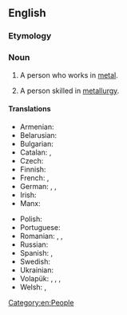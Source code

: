 ==English==

===Etymology===
{{suffix|en|metallurgy|ist}}

===Noun===
{{en-noun}}

# {{lb|en|dated}} A person who works in [[metal]].
# A person skilled in [[metallurgy]].

====Translations====
{{trans-top|person skilled in metallurgy}}
* Armenian: {{t+|hy|մետաղագործ}}
* Belarusian: {{t|be|металу́рг|m}}
* Bulgarian: {{t|bg|металу́рг|m}}
* Catalan: {{t|ca|metal·lurgista|m|f}}, {{t+|ca|metal·lúrgic|m}}
* Czech: {{t|cs|metalurg|m}}
* Finnish: {{t+|fi|metallurgi}}
* French: {{t+|fr|métallurgiste|m|f}}, {{t+|fr|métallurge}}
* German: {{t|de|Metallurg|m}}, {{t|de|Metallurge|m}}, {{t|de|Metallurgin|f}}
* Irish: {{t|ga|miotalóir|m}}
* Manx: {{t|gv|meaineyr|m}}
{{trans-mid}}
* Polish: {{t+|pl|metalurg|m}}
* Portuguese: {{t|pt|metalurgista|m|f}}
* Romanian: {{t+|ro|metalurgist|m}}, {{t+|ro|metalurgistă|f}}, {{t+|ro|metalurg|m}} {{qualifier|dated}}
* Russian: {{t+|ru|металлу́рг|m}}
* Spanish: {{t|es|metalúrgico|m|f}}, {{t|es|metalurgista|m}}
* Swedish: {{t+|sv|metallurg|c}}
* Ukrainian: {{t|uk|металу́рг|m}}
* Volapük: {{qualifier|epicene}} {{t+|vo|metalavan}}, {{qualifier|male}} {{t|vo|himetalavan}}, {{qualifier|female}} {{t|vo|jimetalavan}}, {{qualifier|collective, epicene}} {{t|vo|metalavanef}}
* Welsh: {{t|cy|metelegwr|m}}, {{t|cy|metelegydd|m}}
{{trans-bottom}}

[[Category:en:People]]
{{topics|en|Occupations|Metallurgy}}